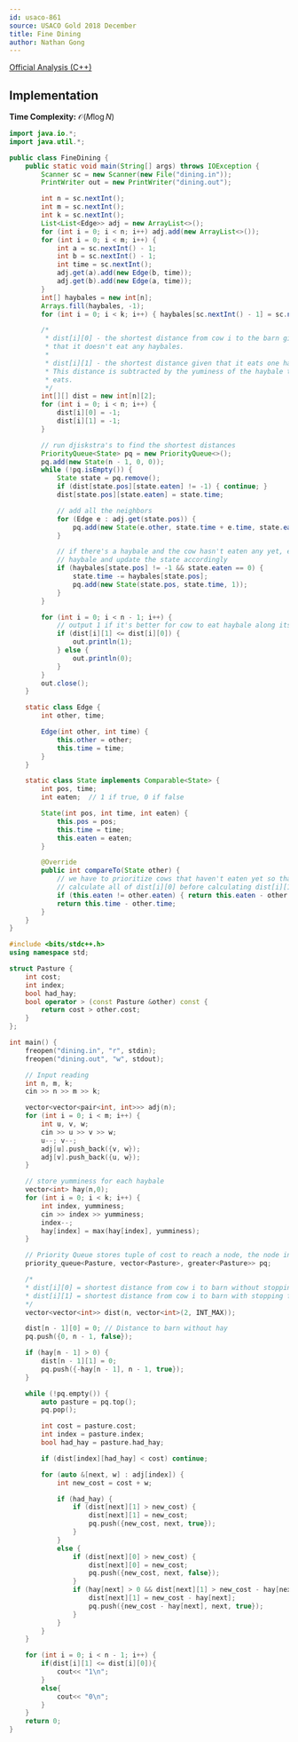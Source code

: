 ```yaml
---
id: usaco-861
source: USACO Gold 2018 December
title: Fine Dining
author: Nathan Gong
---
```


[Official Analysis (C++)](http://www.usaco.org/current/data/sol_dining_gold_dec18.html)

## Implementation

**Time Complexity:** $\mathcal{O}(M\log N)$

<LanguageSection>

<JavaSection>

```java
import java.io.*;
import java.util.*;

public class FineDining {
	public static void main(String[] args) throws IOException {
		Scanner sc = new Scanner(new File("dining.in"));
		PrintWriter out = new PrintWriter("dining.out");

		int n = sc.nextInt();
		int m = sc.nextInt();
		int k = sc.nextInt();
		List<List<Edge>> adj = new ArrayList<>();
		for (int i = 0; i < n; i++) adj.add(new ArrayList<>());
		for (int i = 0; i < m; i++) {
			int a = sc.nextInt() - 1;
			int b = sc.nextInt() - 1;
			int time = sc.nextInt();
			adj.get(a).add(new Edge(b, time));
			adj.get(b).add(new Edge(a, time));
		}
		int[] haybales = new int[n];
		Arrays.fill(haybales, -1);
		for (int i = 0; i < k; i++) { haybales[sc.nextInt() - 1] = sc.nextInt(); }

		/*
		 * dist[i][0] - the shortest distance from cow i to the barn given
		 * that it doesn't eat any haybales.
		 *
		 * dist[i][1] - the shortest distance given that it eats one haybale.
		 * This distance is subtracted by the yuminess of the haybale the cow
		 * eats.
		 */
		int[][] dist = new int[n][2];
		for (int i = 0; i < n; i++) {
			dist[i][0] = -1;
			dist[i][1] = -1;
		}

		// run djiskstra's to find the shortest distances
		PriorityQueue<State> pq = new PriorityQueue<>();
		pq.add(new State(n - 1, 0, 0));
		while (!pq.isEmpty()) {
			State state = pq.remove();
			if (dist[state.pos][state.eaten] != -1) { continue; }
			dist[state.pos][state.eaten] = state.time;

			// add all the neighbors
			for (Edge e : adj.get(state.pos)) {
				pq.add(new State(e.other, state.time + e.time, state.eaten));
			}

			// if there's a haybale and the cow hasn't eaten any yet, eat the
			// haybale and update the state accordingly
			if (haybales[state.pos] != -1 && state.eaten == 0) {
				state.time -= haybales[state.pos];
				pq.add(new State(state.pos, state.time, 1));
			}
		}

		for (int i = 0; i < n - 1; i++) {
			// output 1 if it's better for cow to eat haybale along its path
			if (dist[i][1] <= dist[i][0]) {
				out.println(1);
			} else {
				out.println(0);
			}
		}
		out.close();
	}

	static class Edge {
		int other, time;

		Edge(int other, int time) {
			this.other = other;
			this.time = time;
		}
	}

	static class State implements Comparable<State> {
		int pos, time;
		int eaten;  // 1 if true, 0 if false

		State(int pos, int time, int eaten) {
			this.pos = pos;
			this.time = time;
			this.eaten = eaten;
		}

		@Override
		public int compareTo(State other) {
			// we have to prioritize cows that haven't eaten yet so that we
			// calculate all of dist[i][0] before calculating dist[i][1]
			if (this.eaten != other.eaten) { return this.eaten - other.eaten; }
			return this.time - other.time;
		}
	}
}
```

</JavaSection>

<CPPSection>

```cpp
#include <bits/stdc++.h>
using namespace std;

struct Pasture {
    int cost;
    int index;
    bool had_hay;
    bool operator > (const Pasture &other) const {
        return cost > other.cost;
    }
};

int main() {
    freopen("dining.in", "r", stdin);
    freopen("dining.out", "w", stdout);

    // Input reading
    int n, m, k;
    cin >> n >> m >> k;

    vector<vector<pair<int, int>>> adj(n);
    for (int i = 0; i < m; i++) {
        int u, v, w;
        cin >> u >> v >> w;
        u--; v--;
        adj[u].push_back({v, w});
        adj[v].push_back({u, w});
    }

    // store yumminess for each haybale
    vector<int> hay(n,0);        
    for (int i = 0; i < k; i++) {
        int index, yumminess;
        cin >> index >> yumminess;
        index--;
        hay[index] = max(hay[index], yumminess);
    }

    // Priority Queue stores tuple of cost to reach a node, the node index, and whether cow had hay or not
    priority_queue<Pasture, vector<Pasture>, greater<Pasture>> pq;

    /*
    * dist[i][0] = shortest distance from cow i to barn without stopping for any haybale
    * dist[i][1] = shortest distance from cow i to barn with stopping for one haybale
    */
    vector<vector<int>> dist(n, vector<int>(2, INT_MAX));

    dist[n - 1][0] = 0; // Distance to barn without hay
    pq.push({0, n - 1, false});

    if (hay[n - 1] > 0) {
        dist[n - 1][1] = 0;
        pq.push({-hay[n - 1], n - 1, true});
    }

    while (!pq.empty()) {
        auto pasture = pq.top();
        pq.pop();

        int cost = pasture.cost;
        int index = pasture.index;
        bool had_hay = pasture.had_hay;

        if (dist[index][had_hay] < cost) continue;

        for (auto &[next, w] : adj[index]) {
            int new_cost = cost + w;

            if (had_hay) {
                if (dist[next][1] > new_cost) {
                    dist[next][1] = new_cost;
                    pq.push({new_cost, next, true});
                }
            } 
            else {
                if (dist[next][0] > new_cost) {
                    dist[next][0] = new_cost;
                    pq.push({new_cost, next, false});
                }
                if (hay[next] > 0 && dist[next][1] > new_cost - hay[next]) {
                    dist[next][1] = new_cost - hay[next];
                    pq.push({new_cost - hay[next], next, true});
                }
            }
        }
    }

    for (int i = 0; i < n - 1; i++) {
        if(dist[i][1] <= dist[i][0]){
            cout<< "1\n";
        }
        else{
            cout<< "0\n";
        }
    }
    return 0;
}
```
</CPPSection>

</LanguageSection>
